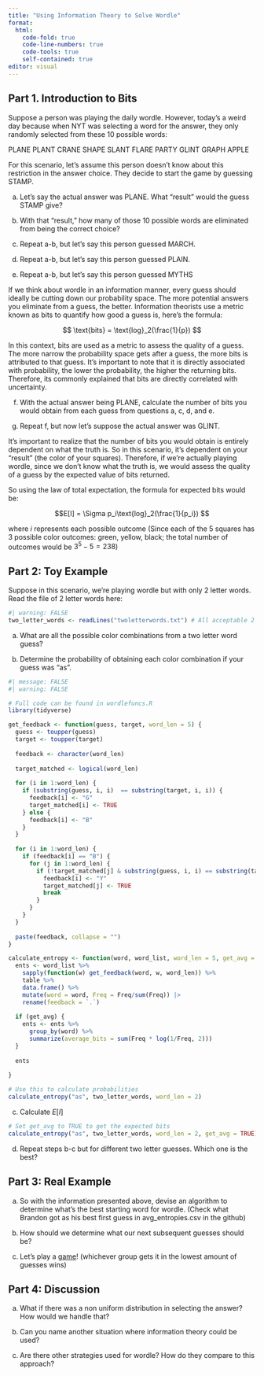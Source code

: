 ---
title: "Using Information Theory to Solve Wordle"
format: 
  html:
    code-fold: true
    code-line-numbers: true
    code-tools: true
    self-contained: true
editor: visual
---

## Part 1. Introduction to Bits

Suppose a person was playing the daily wordle. However, today's a weird day because when NYT was selecting a word for the answer, they only randomly selected from these 10 possible words:

PLANE PLANT CRANE SHAPE SLANT FLARE PARTY GLINT GRAPH APPLE

For this scenario, let's assume this person doesn't know about this restriction in the answer choice. They decide to start the game by guessing STAMP.

a.  Let's say the actual answer was PLANE. What "result" would the guess STAMP give?

b.  With that "result," how many of those 10 possible words are eliminated from being the correct choice?

c.  Repeat a-b, but let's say this person guessed MARCH.

d.  Repeat a-b, but let's say this person guessed PLAIN.

e.  Repeat a-b, but let's say this person guessed MYTHS

If we think about wordle in an information manner, every guess should ideally be cutting down our probability space. The more potential answers you eliminate from a guess, the better. Information theorists use a metric known as bits to quantify how good a guess is, here's the formula:

$$ \text{bits} = \text{log}_2(\frac{1}{p}) $$

In this context, bits are used as a metric to assess the quality of a guess. The more narrow the probability space gets after a guess, the more bits is attributed to that guess. It's important to note that it is directly associated with probability, the lower the probability, the higher the returning bits. Therefore, its commonly explained that bits are directly correlated with uncertainty.

f.  With the actual answer being PLANE, calculate the number of bits you would obtain from each guess from questions a, c, d, and e.

g.  Repeat f, but now let's suppose the actual answer was GLINT.

It's important to realize that the number of bits you would obtain is entirely dependent on what the truth is. So in this scenario, it's dependent on your "result" (the color of your squares). Therefore, if we're actually playing wordle, since we don't know what the truth is, we would assess the quality of a guess by the expected value of bits returned.

So using the law of total expectation, the formula for expected bits would be:

$$E[I] = \Sigma p_i\text{log}_2(\frac{1}{p_i}) $$

where $i$ represents each possible outcome (Since each of the 5 squares has 3 possible color outcomes: green, yellow, black; the total number of outcomes would be $3^5 -5 = 238$)

## Part 2: Toy Example

Suppose in this scenario, we're playing wordle but with only 2 letter words. Read the file of 2 letter words here:

```{r}
#| warning: FALSE
two_letter_words <- readLines("twoletterwords.txt") # All acceptable 2 letter words for scrabble
```

a.  What are all the possible color combinations from a two letter word guess?

b.  Determine the probability of obtaining each color combination if your guess was "as".

```{r}
#| message: FALSE
#| warning: FALSE 

# Full code can be found in wordlefuncs.R 
library(tidyverse)

get_feedback <- function(guess, target, word_len = 5) {
  guess <- toupper(guess)
  target <- toupper(target)
  
  feedback <- character(word_len)
  
  target_matched <- logical(word_len)
  
  for (i in 1:word_len) {
    if (substring(guess, i, i)  == substring(target, i, i)) {
      feedback[i] <- "G"
      target_matched[i] <- TRUE  
    } else {
      feedback[i] <- "B"
    }
  }
  
  for (i in 1:word_len) {
    if (feedback[i] == "B") {  
      for (j in 1:word_len) {
        if (!target_matched[j] & substring(guess, i, i) == substring(target, j, j)) {
          feedback[i] <- "Y"
          target_matched[j] <- TRUE  
          break
        }
      }
    }
  }
  
  paste(feedback, collapse = "")
}

calculate_entropy <- function(word, word_list, word_len = 5, get_avg = FALSE) {
  ents <- word_list %>% 
    sapply(function(w) get_feedback(word, w, word_len)) %>%
    table %>%
    data.frame() %>%
    mutate(word = word, Freq = Freq/sum(Freq)) |>
    rename(feedback = `.`)
  
  if (get_avg) {
    ents <- ents %>%
      group_by(word) %>%
      summarize(average_bits = sum(Freq * log(1/Freq, 2)))
  }
  
  ents
    
}

# Use this to calculate probabilities
calculate_entropy("as", two_letter_words, word_len = 2) 
```

c.  Calculate $E[I]$

```{r}
# Set get_avg to TRUE to get the expected bits 
calculate_entropy("as", two_letter_words, word_len = 2, get_avg = TRUE) 
```

d.  Repeat steps b-c but for different two letter guesses. Which one is the best?

## Part 3: Real Example

a.  So with the information presented above, devise an algorithm to determine what's the best starting word for wordle. (Check what Brandon got as his best first guess in avg_entropies.csv in the github)

b.  How should we determine what our next subsequent guesses should be?

c.  Let's play a [game](https://ybenhayun.github.io/wordlebot/)! (whichever group gets it in the lowest amount of guesses wins)

## Part 4: Discussion

a.  What if there was a non uniform distribution in selecting the answer? How would we handle that?

b.  Can you name another situation where information theory could be used?

c.  Are there other strategies used for wordle? How do they compare to this approach?
